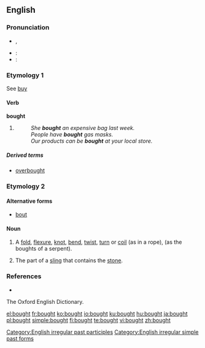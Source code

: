 ==English==

===Pronunciation===
* {{IPA|/'bɔːt/}}, {{SAMPA|/'bO:t/}}
* :{{audio|en-us-bought.ogg|Audio (US)}}
* :{{rhymes|ɔːt}}

===Etymology 1===
See [[buy]]

====Verb====
'''bought'''

# {{past of|[[buy]]}}
#: ''She '''bought''' an expensive bag last week.''
#: ''People have '''bought''' gas masks.''
#: ''Our products can be '''bought''' at your local store.''

=====Derived terms=====
* [[overbought]]

===Etymology 2===
{{etystub}}

====Alternative forms====
* [[bout]]

====Noun====
{{en-noun}}

# {{obsolete}} A [[fold]], [[flexure]], [[knot]], [[bend]], [[twist]], [[turn]] or [[coil]] (as in a rope), (as the boughts of a serpent).
# {{obsolete}} The part of a [[sling]] that contains the [[stone]].

===References===
* {{R:Webster 1913}}<br>
The Oxford English Dictionary.

[[Category:English irregular past participles]]
[[Category:English irregular simple past forms]]

[[el:bought]]
[[fr:bought]]
[[ko:bought]]
[[io:bought]]
[[ku:bought]]
[[hu:bought]]
[[ja:bought]]
[[pl:bought]]
[[simple:bought]]
[[fi:bought]]
[[te:bought]]
[[vi:bought]]
[[zh:bought]]